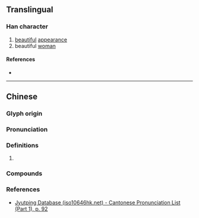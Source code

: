 {{character info}}
==Translingual==

===Han character===
{{Han char|rn=38|rad=女|as=06|sn=9|four=47427|canj=VNIN,XVNIN|ids=⿰女多}}

# [[beautiful]] [[appearance]]
# beautiful [[woman]]

====References====
* {{Han ref|kx=0261.180|dkj=06253|dj=0527.220|hdz=21047.030|uh=59FC|ud=23036|bh=CE6A|bd=52842}}

----

==Chinese==
{{zh-forms|alt=𡚼}}

===Glyph origin===
{{Han etym}}

===Pronunciation===
{{zh-pron
|m=shí,chǐ
|c=ci2,si4
|mc=y
|oc=y
|cat=
}}

===Definitions===
{{zh-hanzi}}

# {{rfdef|zh|sort=女06}}

===Compounds===
{{zh-der|姼姼}}

===References===
* [http://www.iso10646hk.net/jp/document/download.jsp Jyutping Database (iso10646hk.net) - Cantonese Pronunciation List (Part 1), p. 92]